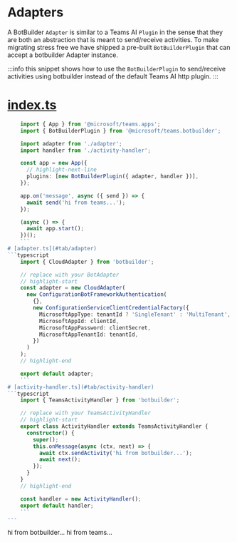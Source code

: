 # Adapters

A BotBuilder `Adapter` is similar to a Teams AI `Plugin` in the sense that they are both
an abstraction that is meant to send/receive activities. To make migrating stress free we have
shipped a pre-built `BotBuilderPlugin` that can accept a botbuilder Adapter instance.

:::info
this snippet shows how to use the `BotBuilderPlugin` to send/receive activities using
botbuilder instead of the default Teams AI http plugin.
:::


# [index.ts](#tab/index)
```typescript
    import { App } from '@microsoft/teams.apps';
    import { BotBuilderPlugin } from '@microsoft/teams.botbuilder';

    import adapter from './adapter';
    import handler from './activity-handler';

    const app = new App({
      // highlight-next-line
      plugins: [new BotBuilderPlugin({ adapter, handler })],
    });

    app.on('message', async ({ send }) => {
      await send('hi from teams...');
    });

    (async () => {
      await app.start();
    })();
    ```
# [adapter.ts](#tab/adapter)
```typescript
    import { CloudAdapter } from 'botbuilder';

    // replace with your BotAdapter
    // highlight-start
    const adapter = new CloudAdapter(
      new ConfigurationBotFrameworkAuthentication(
        {},
        new ConfigurationServiceClientCredentialFactory({
          MicrosoftAppType: tenantId ? 'SingleTenant' : 'MultiTenant',
          MicrosoftAppId: clientId,
          MicrosoftAppPassword: clientSecret,
          MicrosoftAppTenantId: tenantId,
        })
      )
    );
    // highlight-end

    export default adapter;
    ```
# [activity-handler.ts](#tab/activity-handler)
```typescript
    import { TeamsActivityHandler } from 'botbuilder';

    // replace with your TeamsActivityHandler
    // highlight-start
    export class ActivityHandler extends TeamsActivityHandler {
      constructor() {
        super();
        this.onMessage(async (ctx, next) => {
          await ctx.sendActivity('hi from botbuilder...');
          await next();
        });
      }
    }
    // highlight-end

    const handler = new ActivityHandler();
    export default handler;
    ```
---


```
hi from botbuilder...
hi from teams...
```